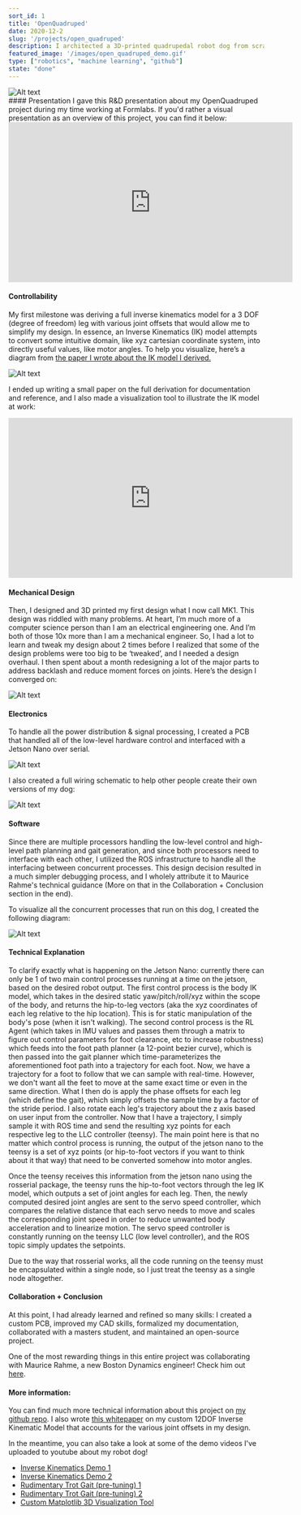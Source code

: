 ```yaml
---
sort_id: 1
title: 'OpenQuadruped'
date: 2020-12-2
slug: '/projects/open_quadruped'
description: I architected a 3D-printed quadrupedal robot dog from scratch.
featured_image: '/images/open_quadruped_demo.gif'
type: ["robotics", "machine learning", "github"]
state: "done"
---
```

<div style={{ display: "flex", justifyContent: "center", alignItems: "center"}}>
<img src="/images/open_quadruped_demo.gif" alt="Alt text" title="Image Title" style={{ width: "300px" }}/>
</div>
#### Presentation
I gave this R&D presentation about my OpenQuadruped project during my time working at Formlabs. If you'd rather a visual presentation as an overview of this project, you can find it below:

<div style={{ display: "flex", justifyContent: "center", alignItems: "center"}}>
	<iframe width="560" height="315" src="https://www.youtube.com/embed/K3KR-O-sAyI" frameborder="0" allow="accelerometer; autoplay; clipboard-write; encrypted-media; gyroscope; picture-in-picture" allowfullscreen></iframe>
</div>


#### Controllability
My first milestone was deriving a full inverse kinematics model for a 3 DOF (degree of freedom) leg with various joint offsets that would allow me to simplify my design. In essence, an Inverse Kinematics (IK) model attempts to convert some intuitive domain, like xyz cartesian coordinate system, into directly useful values, like motor angles. To help you visualize, here’s a diagram from [the paper I wrote about the IK model I derived.](https://www.adhamelarabawy.com/images/IK_Model.pdf)

<div style={{ display: "flex", justifyContent: "center", alignItems: "center"}}>
<img src="/images/ik_demo.png" alt="Alt text" title="Image Title" style={{ width: "200px" }}/>
</div>

I ended up writing a small paper on the full derivation for documentation and reference, and I also made a visualization tool to illustrate the IK model at work:


<div style={{ display: "flex", justifyContent: "center", alignItems: "center"}}>
	<iframe width="560" height="315" src="https://www.youtube.com/embed/LBjqJVEXwhM" frameborder="0" allow="accelerometer; autoplay; clipboard-write; encrypted-media; gyroscope; picture-in-picture" allowfullscreen></iframe>
</div>


#### Mechanical Design
Then, I designed and 3D printed my first design what I now call MK1. This design was riddled with many problems. At heart, I’m much more of a computer science person than I am an electrical engineering one. And I’m both of those 10x more than I am a mechanical engineer. So, I had a lot to learn and tweak my design about 2 times before I realized that some of the design problems were too big to be ‘tweaked’, and I needed a design overhaul. I then spent about a month redesigning a lot of the major parts to address backlash and reduce moment forces on joints. Here’s the design I converged on:

<div style={{ display: "flex", justifyContent: "center", alignItems: "center"}}>
<img src="/images/OQ_SideView.png" alt="Alt text" title="Image Title" style={{ width: "400px" }}/>
</div>

#### Electronics
To handle all the power distribution & signal processing, I created a PCB that handled all of the low-level hardware control and interfaced with a Jetson Nano over serial.

<div style={{ display: "flex", justifyContent: "center", alignItems: "center"}}>
<img src="/images/OQ_Electronics.png" alt="Alt text" title="Image Title" style={{ width: "300px" }}/>
</div>

I also created a full wiring schematic to help other people create their own versions of my dog:

<div style={{ display: "flex", justifyContent: "center", alignItems: "center"}}>
<img src="/images/OQ_wiring_diagram.png" alt="Alt text" title="Image Title" style={{ width: "500px" }}/>
</div>

#### Software
Since there are multiple processors handling the low-level control and high-level path planning and gait generation, and since both processors need to interface with each other, I utilized the ROS infrastructure to handle all the interfacing between concurrent processes. This design decision resulted in a much simpler debugging process, and I wholely attribute it to Maurice Rahme's technical guidance (More on that in the Collaboration + Conclusion section in the end).

To visualize all the concurrent processes that run on this dog, I created the following diagram:

<div style={{ display: "flex", justifyContent: "center", alignItems: "center"}}>
<img src="/images/OQ_node_infrastructure.png" alt="Alt text" title="Image Title" style={{ width: "600px" }}/>
</div>


#### Technical Explanation
To clarify exactly what is happening on the Jetson Nano: currently there can only be 1 of two main control processes running at a time on the jetson, based on the desired robot output. The first control process is the body IK model, which takes in the desired static yaw/pitch/roll/xyz within the scope of the body, and returns the hip-to-leg vectors (aka the xyz coordinates of each leg relative to the hip location). This is for static manipulation of the body's pose (when it isn't walking). The second control process is the RL Agent (which takes in IMU values and passes them through a matrix to figure out control parameters for foot clearance, etc to increase robustness) which feeds into the foot path planner (a 12-point bezier curve), which is then passed into the gait planner which time-parameterizes the aforementioned foot path into a trajectory for each foot. Now, we have a trajectory for a foot to follow that we can sample with real-time. However, we don't want all the feet to move at the same exact time or even in the same direction. What I then do is apply the phase offsets for each leg (which define the gait), which simply offsets the sample time by a factor of the stride period. I also rotate each leg's trajectory about the z axis based on user input from the controller. Now that I have a trajectory, I simply sample it with ROS time and send the resulting xyz points for each respective leg to the LLC controller (teensy). The main point here is that no matter which control process is running, the output of the jetson nano to the teensy is a set of xyz points (or hip-to-foot vectors if you want to think about it that way) that need to be converted somehow into motor angles.

Once the teensy receives this information from the jetson nano using the rosserial package, the teensy runs the hip-to-foot vectors through the leg IK model, which outputs a set of joint angles for each leg. Then, the newly computed desired joint angles are sent to the servo speed controller, which compares the relative distance that each servo needs to move and scales the corresponding joint speed in order to reduce unwanted body acceleration and to linearize motion. The servo speed controller is constantly running on the teensy LLC (low level controller), and the ROS topic simply updates the setpoints.

Due to the way that rosserial works, all the code running on the teensy must be encapsulated within a single node, so I just treat the teensy as a single node altogether.


#### Collaboration + Conclusion
At this point, I had already learned and refined so many skills: I created a custom PCB, improved my CAD skills, formalized my documentation, collaborated with a masters student, and maintained an open-source project.

One of the most rewarding things in this entire project was collaborating with Maurice Rahme, a new Boston Dynamics engineer! Check him out [here](https://moribots.github.io/).


#### More information:
You can find much more technical information about this project on [my github repo](https://github.com/adham-elarabawy/open-quadruped). I also wrote [this whitepaper](/images/IK_Model.pdf) on my custom 12DOF Inverse Kinematic Model that accounts for the various joint offsets in my design.

In the meantime, you can also take a look at some of the demo videos I've uploaded to youtube about my robot dog!

* [Inverse Kinematics Demo 1](https://youtu.be/fMi5kvk-6Ek)
* [Inverse Kinematics Demo 2](https://youtu.be/GEAmn419laA)
* [Rudimentary Trot Gait (pre-tuning) 1](https://youtu.be/_3zA3F-i4RU)
* [Rudimentary Trot Gait (pre-tuning) 2](https://youtu.be/O10b29GVjn4)
* [Custom Matplotlib 3D Visualization Tool](https://youtu.be/LBjqJVEXwhM)
